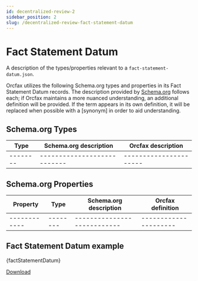 ```yaml
---
id: decentralized-review-2
sidebar_position: 2
slug: /decentralized-review-fact-statement-datum
---
```



# Fact Statement Datum

A description of the types/properties relevant to a
`fact-statement-datum.json`.

Orcfax utilizes the following Schema.org types and properties in its Fact
Statement Datum records. The description provided by [Schema.org][schema-1]
follows each; if Orcfax maintains a more nuanced understanding, an additional
definition will be provided. If the term appears in its own definition, it will
be replaced when possible with a \[synonym\] in order to aid understanding.

[schema-1]: https://schema.org/

## Schema.org Types

| Type     | Schema.org description     | Orcfax description     |
| -------- | ---------------------------| ---------------------- |
| -------- | ---------------------------| ---------------------- |

## Schema.org Properties

| Property     | Type     | Schema.org description     | Orcfax definition     |
| ------------ | -------- | ---------------------------| --------------------- |
| ------------ | -------- | ---------------------------| --------------------- |

## Fact Statement Datum example

<CodeBlock language="jsx">{factStatementDatum}</CodeBlock>

<!-- markdownlint-disable MD013 -->
<a target="_blank" href="/schema/risk-rating/decentralized-review/fact-statement-datum.json" download="fact-statement-datum.json">Download</a>
<!-- markdownlint-enable MD013 -->
